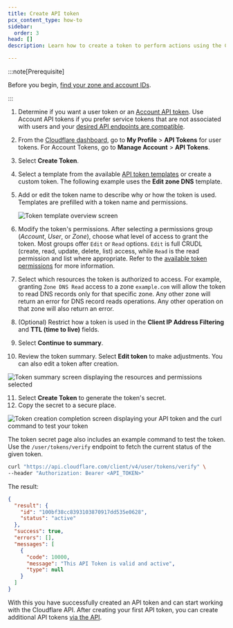 ```yaml
---
title: Create API token
pcx_content_type: how-to
sidebar:
  order: 3
head: []
description: Learn how to create a token to perform actions using the Cloudflare API.

---
```



:::note[Prerequisite]

Before you begin, [find your zone and account IDs](/fundamentals/account/find-account-and-zone-ids/).

:::

1. Determine if you want a user token or an [Account API token](/fundamentals/api/get-started/account-owned-tokens/). Use Account API tokens if you prefer service tokens that are not associated with users and your [desired API endpoints are compatible](/fundamentals/api/get-started/account-owned-tokens/#compatibility-matrix).
2. From the [Cloudflare dashboard](https://dash.cloudflare.com/profile/api-tokens/), go to **My Profile** > **API Tokens** for user tokens. For Account Tokens, go to **Manage Account** > **API Tokens**.
3. Select **Create Token**.
4. Select a template from the available [API token templates](/fundamentals/api/reference/template/) or create a custom token. The following example uses the **Edit zone DNS** template.
5. Add or edit the token name to describe why or how the token is used. Templates are prefilled with a token name and permissions.

   ![Token template overview screen](~/assets/images/fundamentals/api/template-customize.png)

6. Modify the token's permissions. After selecting a permissions group (*Account*, *User*, or *Zone*), choose what level of access to grant the token. Most groups offer `Edit` or `Read` options. `Edit` is full CRUDL (create, read, update, delete, list) access, while `Read` is the read permission and list where appropriate. Refer to the [available token permissions](/fundamentals/api/reference/permissions/) for more information.
7. Select which resources the token is authorized to access. For example, granting `Zone DNS Read` access to a zone `example.com` will allow the token to read DNS records only for that specific zone. Any other zone will return an error for DNS record reads operations. Any other operation on that zone will also return an error.
8. (Optional) Restrict how a token is used in the **Client IP Address Filtering** and **TTL (time to live)** fields.
9. Select **Continue to summary**.
10. Review the token summary. Select **Edit token** to make adjustments. You can also edit a token after creation.

   ![Token summary screen displaying the resources and permissions selected](~/assets/images/fundamentals/api/token-summary.png)

11. Select **Create Token** to generate the token's secret.
12. Copy the secret to a secure place.

<Render file="new-token-warning" product="fundamentals" />

![Token creation completion screen displaying your API token and the curl command to test your token](~/assets/images/fundamentals/api/token-complete.png)

The token secret page also includes an example command to test the token. Use the `/user/tokens/verify` endpoint to fetch the current status of the given token.

```bash
curl "https://api.cloudflare.com/client/v4/user/tokens/verify" \
--header "Authorization: Bearer <API_TOKEN>"
```

The result:

```json
{
  "result": {
    "id": "100bf38cc8393103870917dd535e0628",
    "status": "active"
  },
  "success": true,
  "errors": [],
  "messages": [
    {
      "code": 10000,
      "message": "This API Token is valid and active",
      "type": null
    }
  ]
}
```

With this you have successfully created an API token and can start working with the Cloudflare API. After creating your first API token, you can create additional API tokens [via the API](/fundamentals/api/how-to/create-via-api/).

